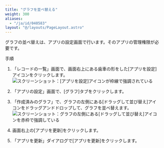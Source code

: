 ```yaml
---
title: "グラフを並べ替える"
weight: 300
aliases:
  - "/ja/id/040583"
layout: "@/layouts/PageLayout.astro"
---
```




グラフの並べ替えは、アプリの設定画面で行います。そのアプリの管理権限が必要です。

<Heading id="reorder_report_10">手順</Heading>
1. 「レコードの一覧」画面で、画面右上にある歯車の形をした[アプリを設定]アイコンをクリックします。  
   <Img src="/k/kintone/img/settings_new_icon.png" alt="スクリーンショット：[アプリを設定]アイコンが枠線で強調されている" />

1. 「アプリの設定」画面で、[グラフ]タブをクリックします。

1. 「作成済みのグラフ」で、グラフの左側にある[ドラッグして並び替え]アイコンをドラッグアンドドロップして、グラフを並べ替えます。  
   <Img src="/k/kintone/img-ja/reorder_report_01.png" alt="スクリーンショット：グラフの左側にある[ドラッグして並び替え]アイコンを赤枠で強調している" />

1. 画面右上の[アプリを更新]をクリックします。

1. 「アプリを更新」ダイアログで[アプリを更新]をクリックします。
